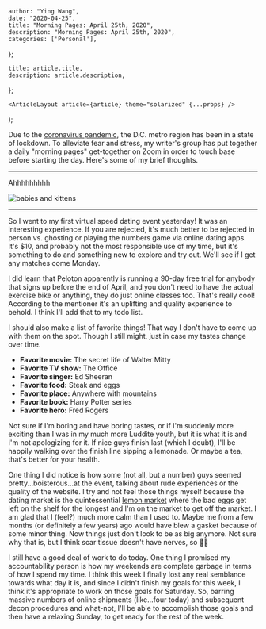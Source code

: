 

    author: "Ying Wang",
    date: "2020-04-25",
    title: "Morning Pages: April 25th, 2020",
    description: "Morning Pages: April 25th, 2020",
    categories: ['Personal'],
};

    title: article.title,
    description: article.description,
};

    <ArticleLayout article={article} theme="solarized" {...props} />
);


Due to the [coronavirus
pandemic](https://en.wikipedia.org/wiki/2019-20_coronavirus_pandemic), the D.C.
metro region has been in a state of lockdown. To alleviate fear and stress, my
writer's group has put together a daily "morning pages" get-together on Zoom in
order to touch base before starting the day. Here's some of my brief thoughts.

---

Ahhhhhhhhh

![babies and kittens](/img/posts/2020/04/25/morning_pages.jpg)

---

So I went to my first virtual speed dating event yesterday! It was an
interesting experience. If you are rejected, it's much better to be rejected in
person vs. ghosting or playing the numbers game via online dating apps. It's
$10, and probably not the most responsible use of my time, but it's something to
do and something new to explore and try out. We'll see if I get any matches come
Monday.

I did learn that Peloton apparently is running a 90-day free trial for anybody
that signs up before the end of April, and you don't need to have the actual
exercise bike or anything, they do just online classes too. That's really cool!
According to the mentioner it's an uplifting and quality experience to behold. I
think I'll add that to my todo list.

I should also make a list of favorite things! That way I don't have to come up
with them on the spot. Though I still might, just in case my tastes change over
time.

- **Favorite movie:** The secret life of Walter Mitty
- **Favorite TV show:** The Office
- **Favorite singer:** Ed Sheeran
- **Favorite food:** Steak and eggs
- **Favorite place:** Anywhere with mountains
- **Favorite book:** Harry Potter series
- **Favorite hero:** Fred Rogers

Not sure if I'm boring and have boring tastes, or if I'm suddenly more exciting
than I was in my much more Luddite youth, but it is what it is and I'm not
apologizing for it. If nice guys finish last (which I doubt), I'll be happily
walking over the finish line sipping a lemonade. Or maybe a tea, that's better
for your health.

One thing I did notice is how some (not all, but a number) guys seemed
pretty...boisterous...at the event, talking about rude experiences or the
quality of the website. I try and not feel those things myself because the
dating market is the quintessential [lemon
market](https://en.wikipedia.org/wiki/The_Market_for_Lemons) where the bad eggs
get left on the shelf for the longest and I'm on the market to get off the
market. I am glad that I (feel?) much more calm than I used to. Maybe me from a
few months (or definitely a few years) ago would have blew a gasket because of
some minor thing. Now things just don't look to be as big anymore. Not sure why
that is, but I think scar tissue doesn't have nerves, so :man_shrugging:

I still have a good deal of work to do today. One thing I promised my
accountability person is how my weekends are complete garbage in terms of how I
spend my time. I think this week I finally lost any real semblance towards what
day it is, and since I didn't finish my goals for this week, I think it's
appropriate to work on those goals for Saturday. So, barring massive numbers of
online shipments (like...four today) and subsequent decon procedures and
what-not, I'll be able to accomplish those goals and then have a relaxing
Sunday, to get ready for the rest of the week.
